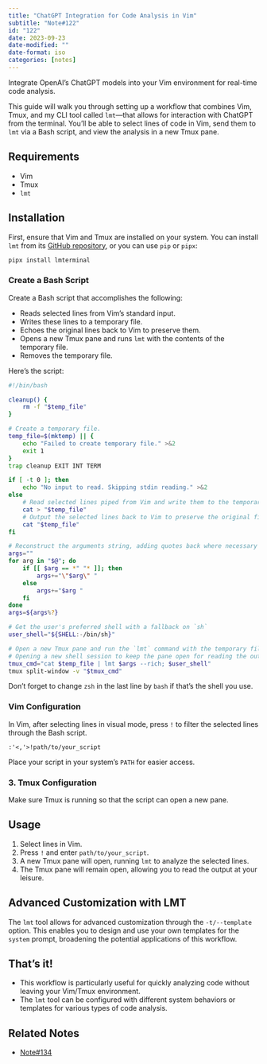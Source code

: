 ```yaml
---
title: "ChatGPT Integration for Code Analysis in Vim"
subtitle: "Note#122"
id: "122"
date: 2023-09-23
date-modified: ""
date-format: iso
categories: [notes]
---
```

Integrate OpenAI's ChatGPT models into your Vim environment for real-time code analysis.

This guide will walk you through setting up a workflow that combines Vim, Tmux, and my CLI tool called `lmt`—that allows for interaction with ChatGPT from the terminal. You'll be able to select lines of code in Vim, send them to `lmt` via a Bash script, and view the analysis in a new Tmux pane.

## Requirements

* Vim
* Tmux
* `lmt`

## Installation

First, ensure that Vim and Tmux are installed on your system. You can install `lmt` from its [GitHub repository](https://github.com/sderev/lmterminal), or you can use `pip` or `pipx`:

```bash
pipx install lmterminal
```

### Create a Bash Script

Create a Bash script that accomplishes the following:

* Reads selected lines from Vim's standard input.
* Writes these lines to a temporary file.
* Echoes the original lines back to Vim to preserve them.
* Opens a new Tmux pane and runs `lmt` with the contents of the temporary file.
* Removes the temporary file.

Here's the script:

```bash
#!/bin/bash

cleanup() {
    rm -f "$temp_file"
}

# Create a temporary file.
temp_file=$(mktemp) || {
    echo "Failed to create temporary file." >&2
    exit 1
}
trap cleanup EXIT INT TERM

if [ -t 0 ]; then
    echo "No input to read. Skipping stdin reading." >&2
else
    # Read selected lines piped from Vim and write them to the temporary file.
    cat > "$temp_file"
    # Output the selected lines back to Vim to preserve the original file.
    cat "$temp_file"
fi

# Reconstruct the arguments string, adding quotes back where necessary
args=""
for arg in "$@"; do
    if [[ $arg == *" "* ]]; then
        args+="\"$arg\" "
    else
        args+="$arg "
    fi
done
args=${args%?}

# Get the user's preferred shell with a fallback on `sh`
user_shell="${SHELL:-/bin/sh}"

# Open a new Tmux pane and run the `lmt` command with the temporary file as input.
# Opening a new shell session to keep the pane open for reading the output.
tmux_cmd="cat $temp_file | lmt $args --rich; $user_shell"
tmux split-window -v "$tmux_cmd"
```

Don't forget to change `zsh` in the last line by `bash` if that's the shell you use.

### Vim Configuration

In Vim, after selecting lines in visual mode, press `!` to filter the selected lines through the Bash script.

```vim
:'<,'>!path/to/your_script
```

Place your script in your system's `PATH` for easier access.

### 3. Tmux Configuration

Make sure Tmux is running so that the script can open a new pane.

## Usage

1. Select lines in Vim.
2. Press `!` and enter `path/to/your_script`.
3. A new Tmux pane will open, running `lmt` to analyze the selected lines.
4. The Tmux pane will remain open, allowing you to read the output at your leisure.

## Advanced Customization with LMT

The `lmt` tool allows for advanced customization through the `-t/--template` option. This enables you to design and use your own templates for the `system` prompt, broadening the potential applications of this workflow.

## That's it!

* This workflow is particularly useful for quickly analyzing code without leaving your Vim/Tmux environment.
* The `lmt` tool can be configured with different system behaviors or templates for various types of code analysis.

## Related Notes

* [Note#134](/notes/134)
